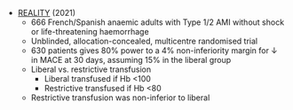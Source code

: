 * [REALITY](https://jamanetwork.com/journals/jama/article-abstract/2776201) (2021)
	* 666 French/Spanish anaemic adults with Type 1/2 AMI without shock or life-threatening haemorrhage
	* Unblinded, allocation-concealed, multicentre randomised trial
	* 630 patients gives 80% power to a 4% non-inferiority margin for ↓ in MACE at 30 days, assuming 15% in the liberal group
	* Liberal vs. restrictive transfusion
		* Liberal transfused if Hb <100
		* Restrictive transfused if Hb <80
	* Restrictive transfusion was non-inferior to liberal